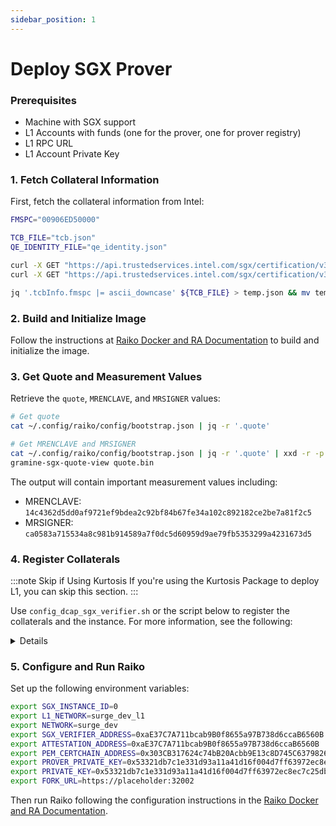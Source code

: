 ```yaml
---
sidebar_position: 1
---
```


# Deploy SGX Prover

### Prerequisites

- Machine with SGX support
- L1 Accounts with funds (one for the prover, one for prover registry)
- L1 RPC URL
- L1 Account Private Key

### 1. Fetch Collateral Information

First, fetch the collateral information from Intel:

```bash
FMSPC="00906ED50000"

TCB_FILE="tcb.json"
QE_IDENTITY_FILE="qe_identity.json"

curl -X GET "https://api.trustedservices.intel.com/sgx/certification/v3/tcb?fmspc=${FMSPC}" > ${TCB_FILE}
curl -X GET "https://api.trustedservices.intel.com/sgx/certification/v3/qe/identity" > ${QE_IDENTITY_FILE}

jq '.tcbInfo.fmspc |= ascii_downcase' ${TCB_FILE} > temp.json && mv temp.json ${TCB_FILE}
```

### 2. Build and Initialize Image

Follow the instructions at [Raiko Docker and RA Documentation](https://github.com/NethermindEth/raiko/blob/main/docs/README_Docker_and_RA.md) to build and initialize the image.

### 3. Get Quote and Measurement Values

Retrieve the `quote`, `MRENCLAVE`, and `MRSIGNER` values:

```bash
# Get quote
cat ~/.config/raiko/config/bootstrap.json | jq -r '.quote'

# Get MRENCLAVE and MRSIGNER
cat ~/.config/raiko/config/bootstrap.json | jq -r '.quote' | xxd -r -p > quote.bin
gramine-sgx-quote-view quote.bin
```

The output will contain important measurement values including:

- MRENCLAVE: `14c4362d5dd0af9721ef9bdea2c92bf84b67fe34a102c892182ce2be7a81f2c5`
- MRSIGNER: `ca0583a715534a8c981b914589a7f0dc5d60959d9ae79fb5353299a4231673d5`

### 4. Register Collaterals 

:::note Skip if Using Kurtosis
If you're using the Kurtosis Package to deploy L1, you can skip this section.
:::

Use `config_dcap_sgx_verifier.sh` or the script below to register the collaterals and the instance. For more information, see the following:
<details>
  #### Set Environment Variables

  ```bash
  export FOUNDRY_PROFILE=layer1
  export MR_ENCLAVE=14c4362d5dd0af9721ef9bdea2c92bf84b67fe34a102c892182ce2be7a81f2c5
  export MR_SIGNER=ca0583a715534a8c981b914589a7f0dc5d60959d9ae79fb5353299a4231673d5
  export QEID_PATH="/test/qe_identity"
  export TCB_INFO_PATH="/test/tcb"
  export V3_QUOTE_BYTES=${Quote}
  export SGX_VERIFIER_ADDRESS=0xaE37C7A711bcab9B0f8655a97B738d6ccaB6560B
  export ATTESTATION_ADDRESS=0xaE37C7A711bcab9B0f8655a97B738d6ccaB6560B
  export PEM_CERTCHAIN_ADDRESS=0x303CB317624c74bB20Acbb9E13c8D745C6379826
  export FMSPC=00906ED50000
  ```

  #### SGX TCB Setup Script

  ```bash
  docker run \
    -e TASK_ENABLE="[1,1,1,1,1,1]" \
    -e MR_ENCLAVE=${MR_ENCLAVE} \
    -e MR_SIGNER=${MR_SIGNER} \
    -e QEID_PATH=${QEID_PATH} \
    -e TCB_INFO_PATH=${TCB_INFO_PATH} \
    -e V3_QUOTE_BYTES=${V3_QUOTE_BYTES} \
    -e SGX_VERIFIER_ADDRESS=${SGX_VERIFIER_ADDRESS} \
    -e ATTESTATION_ADDRESS=${ATTESTATION_ADDRESS} \
    -e PEM_CERTCHAIN_ADDRESS=${PEM_CERTCHAIN_ADDRESS} \
    -e FMSPC=${FMSPC} \
    -e TCB_FILE=${TCB_FILE} \
    -e QE_IDENTITY_FILE=${QE_IDENTITY_FILE} \
    -e PRIVATE_KEY=${PRIVATE_KEY} \
    nethsurge/protocol:surge-devnet \
    sh -c 'curl -X GET "https://api.trustedservices.intel.com/sgx/certification/v3/tcb?fmspc=${FMSPC}" > ${TCB_FILE} && \
          curl -X GET "https://api.trustedservices.intel.com/sgx/certification/v3/qe/identity" > ${QE_IDENTITY_FILE} && \
          jq ".tcbInfo.fmspc |= ascii_downcase" ${TCB_FILE} > temp.json && \
          mv temp.json ${TCB_FILE} && \
          forge script ./script/layer1/SetDcapParams.s.sol:SetDcapParams \
          --private-key ${PRIVATE_KEY} \
          --fork-url ${L1_RPC_URL} \
          --broadcast --evm-version cancun --ffi -vvvv --block-gas-limit 100000000 --legacy'
  ```
</details>

### 5. Configure and Run Raiko

Set up the following environment variables:

```bash
export SGX_INSTANCE_ID=0
export L1_NETWORK=surge_dev_l1
export NETWORK=surge_dev
export SGX_VERIFIER_ADDRESS=0xaE37C7A711bcab9B0f8655a97B738d6ccaB6560B
export ATTESTATION_ADDRESS=0xaE37C7A711bcab9B0f8655a97B738d6ccaB6560B
export PEM_CERTCHAIN_ADDRESS=0x303CB317624c74bB20Acbb9E13c8D745C6379826
export PROVER_PRIVATE_KEY=0x53321db7c1e331d93a11a41d16f004d7ff63972ec8ec7c25db329728ceeb1710
export PRIVATE_KEY=0x53321db7c1e331d93a11a41d16f004d7ff63972ec8ec7c25db329728ceeb1710
export FORK_URL=https://placeholder:32002
```

Then run Raiko following the configuration instructions in the [Raiko Docker and RA Documentation](https://github.com/NethermindEth/raiko/blob/main/docs/README_Docker_and_RA.md#running-raiko).

